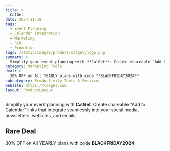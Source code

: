 ```yaml
---
title: >
  CalGet
date: 2024-11-19
tags:
  - Event Planning
  - Calendar Integration
  - Marketing
  - SEO
  - Promotion
logo: /static/images/product/calget/logo.png
summary: >
  Simplify your event planning with **CalGet**. Create shareable “Add to Calendar” links that integrate seamlessly into your social media, newsletters, websites, and emails.
category: Marketing Tools
deal: >
  30% OFF on All YEARLY plans with code **BLACKFRIDAY2024**
subcategory: Productivity Tools & Services
website: https://calget.com
layout: ProductLayout
---
```

Simplify your event planning with **CalGet**. Create shareable “Add to Calendar” links that integrate seamlessly into your social media, newsletters, websites, and emails.

## Rare Deal

30% OFF on All YEARLY plans with code **BLACKFRIDAY2024**

